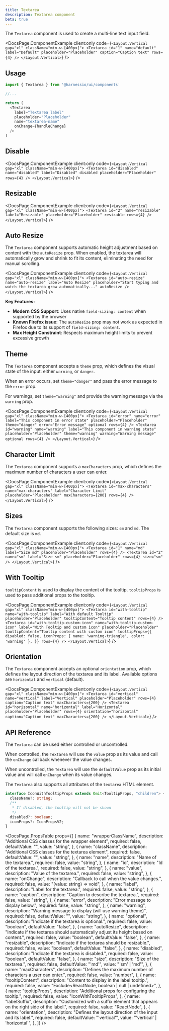 ```yaml
---
title: Textarea
description: Textarea component
beta: true
---
```


The `Textarea` component is used to create a multi-line text input field.


<DocsPage.ComponentExample
  client:only
  code={`
  <Layout.Vertical gap="xl" className="min-w-[400px]">
    <Textarea
      id="1"
      name="default"
      label="Default"
      placeholder="Placeholder"
      caption="Caption text"
      rows={4}
    />
  </Layout.Vertical>
  `}
/>

## Usage

```typescript jsx
import { Textarea } from '@harnessio/ui/components'

//...

return (
  <Textarea
    label="Textarea label"
    placeholder="Placeholder"
    name="textarea-name"
    onChange={handleChange}
  />
)
```

## Disable

<DocsPage.ComponentExample
  client:only
  code={`
  <Layout.Vertical gap="xl" className="min-w-[400px]">
    <Textarea
      id="disabled"
      name="disabled"
      label="Disabled"
      disabled
      placeholder="Placeholder"
      rows={4}
    />
  </Layout.Vertical>
`}
/>

## Resizable

<DocsPage.ComponentExample
  client:only
  code={`
  <Layout.Vertical gap="xl" className="min-w-[400px]">
    <Textarea
      id="2"
      name="resizable"
      label="Resizable"
      placeholder="Placeholder"
      resizable
      rows={4}
    />
  </Layout.Vertical>
`}
/>

## Auto Resize

The `Textarea` component supports automatic height adjustment based on content with the `autoResize` prop. When enabled, the textarea will automatically grow and shrink to fit its content, eliminating the need for manual scrolling.

<DocsPage.ComponentExample
  client:only
  code={`
  <Layout.Vertical gap="xl" className="min-w-[400px]">
    <Textarea
      id="auto-resize"
      name="auto-resize"
      label="Auto Resize"
      placeholder="Start typing and watch the textarea grow automatically..."
      autoResize
    />
  </Layout.Vertical>
`}
/>

**Key Features:**

- **Modern CSS Support**: Uses native `field-sizing: content` when supported by the browser
- **Known Firefox issue**: The `autoResize` prop may not work as expected in Firefox due to its support of `field-sizing: content`.
- **Max Height Constraint**: Respects maximum height limits to prevent excessive growth

## Theme

The `Textarea` component accepts a `theme` prop, which defines the visual state of the input: either `warning`, or `danger`.

When an error occurs, set `theme="danger"` and pass the error message to the `error` prop.

For warnings, set `theme="warning"` and provide the warning message via the `warning` prop.

<DocsPage.ComponentExample
  client:only
  code={`
  <Layout.Vertical gap="xl" className="min-w-[400px]">
    <Textarea
      id="error"
      name="error"
      label="This component in error state"
      placeholder="Placeholder"
      theme="danger"
      error="Error message"
      optional
      rows={4}
    />
    <Textarea
      id="warning"
      name="warning"
      label="This component in warning state"
      placeholder="Placeholder"
      theme="warning"
      warning="Warning message"
      optional
      rows={4}
    />
  </Layout.Vertical>
`}
/>

## Character Limit

The `Textarea` component supports a `maxCharacters` prop, which defines the maximum number of characters a user can enter.

<DocsPage.ComponentExample
  client:only
  code={`
  <Layout.Vertical gap="xl" className="min-w-[400px]">
    <Textarea
      id="max-characters"
      name="max-characters"
      label="Character Limit"
      placeholder="Placeholder"
      maxCharacters={200}
      rows={4}
    />
  </Layout.Vertical>
`}
/>

## Sizes

The `Textarea` component supports the following sizes: `sm` and `md`. The default size is `md`.

<DocsPage.ComponentExample
  client:only
  code={`
  <Layout.Vertical gap="xl" className="min-w-[400px]">
    <Textarea
      id="1"
      name="md"
      label="Size md"
      placeholder="Placeholder"
      rows={4}
    />
    <Textarea
      id="2"
      name="sm"
      label="Size sm"
      placeholder="Placeholder"
      rows={4}
      size="sm"
    />
  </Layout.Vertical>
`}
/>

## With Tooltip

`tooltipContent` is used to display the content of the tooltip. `tooltipProps` is used to pass additional props to the tooltip.

<DocsPage.ComponentExample
  client:only
  code={`
  <Layout.Vertical gap="xl" className="min-w-[400px]">
    <Textarea
      id="with-tooltip"
      name="with-tooltip"
      label="With default Tooltip"
      placeholder="Placeholder"
      tooltipContent="Tooltip content"
      rows={4}
    />
    <Textarea
      id="with-tooltip-custom-icon"
      name="with-tooltip-custom-icon"
      label="With Tooltip and custom icon"
      placeholder="Placeholder"
      tooltipContent="Tooltip content with custom icon"
      tooltipProps={{
        disabled: false,
        iconProps: {
          name: 'warning-triangle',
          color: 'warning'
        },
      }}
      rows={4}
    />
  </Layout.Vertical>
`}
/>

## Orientation

The `Textarea` component accepts an optional `orientation` prop, which defines the layout direction of the textarea and its label.
Available options are `horizontal` and `vertical` (default).

<DocsPage.ComponentExample
  client:only
  code={`
  <Layout.Vertical gap="xl" className="min-w-[400px]">
    <Textarea
      id="vertical"
      name="vertical"
      label="Vertical"
      placeholder="Placeholder"
      rows={4}
      caption="Caption text"
      maxCharacters={200}
    />
    <Textarea
      id="horizontal"
      name="horizontal"
      label="Horizontal"
      placeholder="Placeholder"
      rows={4}
      orientation="horizontal"
      caption="Caption text"
      maxCharacters={200}
    />
  </Layout.Vertical>
`}
/>

## API Reference

The `Textarea` can be used either controlled or uncontrolled.

When controlled, the `Textarea` will use the `value` prop as its value and call the `onChange` callback whenever the value changes.

When uncontrolled, the `Textarea` will use the `defaultValue` prop as its initial value and will call `onChange` when its value changes.

The `Textarea` also supports all attributes of the `textarea` HTML element.

```typescript
interface IconWithTooltipProps extends Omit<TooltipProps, "children"> {
  className?: string;
  /**
   * If disabled, the tooltip will not be shown
   */
  disabled?: boolean;
  iconProps?: IconPropsV2;
}
```

<DocsPage.PropsTable
  props={[
    {
      name: "wrapperClassName",
      description: "Additional CSS classes for the wrapper element",
      required: false,
      defaultValue: "",
      value: "string",
    },
    {
      name: "className",
      description: "Additional CSS classes for the textarea element",
      required: false,
      defaultValue: "",
      value: "string",
    },
    {
      name: "name",
      description: "Name of the textarea.",
      required: false,
      value: "string",
    },
    {
      name: "id",
      description: "Id of the textarea.",
      required: false,
      value: "string",
    },
    {
      name: "value",
      description: "Value of the textarea.",
      required: false,
      value: "string",
    },
    {
      name: "onChange",
      description: "Callback to call when the value changes.",
      required: false,
      value: "(value: string) => void",
    },
    {
      name: "label",
      description: "Label for the textarea.",
      required: false,
      value: "string",
    },
    {
      name: "caption",
      description: "Caption to describe the textarea.",
      required: false,
      value: "string",
    },
    {
      name: "error",
      description: "Error message to display below.",
      required: false,
      value: "string",
    },
    {
      name: "warning",
      description: "Warning message to display (will use warning theme)",
      required: false,
      defaultValue: "",
      value: "string",
    },
    {
      name: "optional",
      description: "Indicate if the textarea is optional.",
      required: false,
      value: "boolean",
      defaultValue: "false",
    },
    {
      name: "autoResize",
      description:
        "Indicate if the textarea should automatically adjust its height based on content.",
      required: false,
      value: "boolean",
      defaultValue: "false",
    },
    {
      name: "resizable",
      description: "Indicate if the textarea should be resizable.",
      required: false,
      value: "boolean",
      defaultValue: "false",
    },
    {
      name: "disabled",
      description: "Indicate if the textarea is disabled.",
      required: false,
      value: "boolean",
      defaultValue: "false",
    },
    {
      name: "size",
      description: "Size of the textarea.",
      required: false,
      defaultValue: "'md'",
      value: "'sm' | 'md'",
    },
    {
      name: "maxCharacters",
      description: "Defines the maximum number of characters a user can enter.",
      required: false,
      value: "number",
    },
    {
      name: "tooltipContent",
      description: "Content to display in the label tooltip.",
      required: false,
      value: "Exclude<ReactNode, boolean | null | undefined>",
    },
    {
      name: "tooltipProps",
      description: "Additional props for configuring the tooltip.",
      required: false,
      value: "IconWithTooltipProps",
    },
    {
      name: "labelSuffix",
      description:
        "Customized with a suffix element that appears on the right side of the label.",
      required: false,
      value: "ReactNode",
    },
    {
      name: "orientation",
      description: "Defines the layout direction of the input and its label.",
      required: false,
      defaultValue: "'vertical'",
      value: "'vertical' | 'horizontal'",
    },
  ]}
/>
